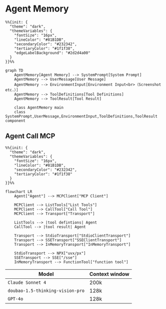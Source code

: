 # Agent Memory 

```mermaid
%%{init: {
  "theme": "dark",
  "themeVariables": {
    "fontSize": "16px",
    "lineColor": "#81B1DB",
    "secondaryColor": "#232342",
    "tertiaryColor": "#1f1f38",
    "edgeLabelBackground": "#2d2d4a00"
  }
}}%%

graph TD
    AgentMemory[Agent Memory] --> SystemPrompt[System Prompt]
    AgentMemory --> UserMessage[User Message]
    AgentMemory --> EnvironmentInput[Environment Input<br>（Screenshot etc.）]
    AgentMemory --> ToolDefinitions[Tool Definitions]
    AgentMemory --> ToolResult[Tool Result]

    class AgentMemory main
    class SystemPrompt,UserMessage,EnvironmentInput,ToolDefinitions,ToolResult component
```

## Agent Call MCP

```mermaid
%%{init: {
  "theme": "dark",
  "themeVariables": {
    "fontSize": "16px",
    "lineColor": "#81B1DB",
    "secondaryColor": "#232342",
    "tertiaryColor": "#1f1f38"
  }
}}%%

flowchart LR
    Agent["Agent"] --> MCPClient["MCP Client"]

    MCPClient --> ListTools["List Tools"]
    MCPClient --> CallTool["Call Tool"]
    MCPClient --> Transport["Transport"]

    ListTools --> |tool defintions| Agent
    CallTool --> |tool result| Agent

    Transport --> StdioTransport["StdioClientTransport"]
    Transport --> SSETransport["SSEClientTransport"]
    Transport --> InMemoryTransport["InMemoryTransport"]

    StdioTransport --> NPX["uvx/px"]
    SSETransport --> SSE["/sse"]
    InMemoryTransport --> FunctionTool["function tool"]
```

| Model                            | Context window |
| -------------------------------- | -------------- |
| `Claude Sonnet 4`                | 200k           |
| `doubao-1.5-thinking-vision-pro` | 128k           |
| `GPT-4o`                         | 128k           |
